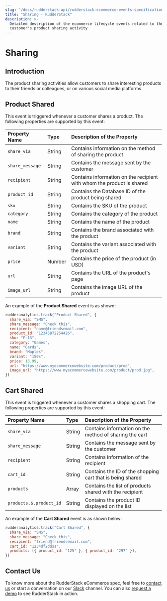 ```yaml
---
slug: "/docs/rudderstack-api/rudderstack-ecommerce-events-specification/sharing"
title: "Sharing - RudderStack"
description: >-
  Detailed description of the ecommerce lifecycle events related to the
  customer's product sharing activity
---
```


# Sharing

## Introduction

The product sharing activities allow customers to share interesting products to their friends or colleagues, or on various social media platforms.

## Product Shared

This event is triggered whenever a customer shares a product. The following properties are supported by this event:

| **Property Name** | **Type** | **Description of the Property**                                       |
| :---------------- | :------- | :-------------------------------------------------------------------- |
| `share_via`       | String   | Contains information on the method of sharing the product             |
| `share_message`   | String   | Contains the message sent by the customer                             |
| `recipient`       | String   | Contains information on the recipient with whom the product is shared |
| `product_id`      | String   | Contains the Database ID of the product being shared                  |
| `sku`             | String   | Contains the SKU of the product                                       |
| `category`        | String   | Contains the category of the product                                  |
| `name`            | String   | Contains the name of the product                                      |
| `brand`           | String   | Contains the brand associated with the product                        |
| `variant`         | String   | Contains the variant associated with the product                      |
| `price`           | Number   | Contains the price of the product \(in USD\)                          |
| `url`             | String   | Contains the URL of the product's page                                |
| `image_url`       | String   | Contains the image URL of the product                                 |

An example of the **Product Shared** event is as shown:

```javascript
rudderanalytics.track("Product Shared", {
  share_via: "SMS",
  share_message: "Check this",
  recipient: "name@friendsemail.com",
  product_id: "12345872254426",
  sku: "F-13",
  category: "Games",
  name: "Cards",
  brand: "Maples",
  variant: "150s",
  price: 15.99,
  url: "https://www.myecommercewebsite.com/product/prod",
  image_url: "https://www.myecommercewebsite.com/product/prod.jpg",
})
```

## Cart Shared

This event is triggered whenever a customer shares a shopping cart. The following properties are supported by this event:

| **Property Name**       | **Type** | **Description of the Property**                           |
| :---------------------- | :------- | :-------------------------------------------------------- |
| `share_via`             | String   | Contains information on the method of sharing the cart    |
| `share_message`         | String   | Contains the message sent by the customer                 |
| `recipient`             | String   | Contains information of the recipient                     |
| `cart_id`               | String   | Contains the ID of the shopping cart that is being shared |
| `products`              | Array    | Contains the list of products shared with the recipient   |
| `products.$.product_id` | String   | Contains the product ID displayed on the list             |

An example of the **Cart Shared** event is as shown below:

```javascript
rudderanalytics.track("Cart Shared", {
  share_via: "SMS",
  share_message: "Check this",
  recipient: "friend@friendsemail.com",
  cart_id: "1234df2ddss",
  products: [{ product_id: "125" }, { product_id: "297" }],
})
```

## Contact Us

To know more about the RudderStack eCommerce spec, feel free to [contact us](mailto:%20docs@rudderstack.com) or start a conversation on our [Slack](https://resources.rudderstack.com/join-rudderstack-slack) channel. You can also [request a demo](https://rudderstack.com/request-a-demo/) to see RudderStack in action.
